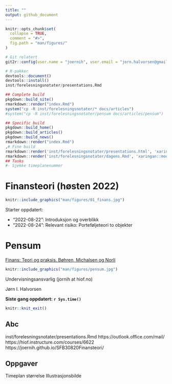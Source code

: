 ```yaml
---
title: ""
output: github_document
---
```


<!-- README.md is generated from README.Rmd. Please edit that file -->

```r
knitr::opts_chunk$set(
  collapse = TRUE,
  comment = "#>",
  fig.path = "man/figures/"
)
```

```r
# Git relatert
git2r::config(user.name = "joernih", user.email = "jorn.halvorsen@gmail.com")
```

```r
# R-pakker
devtools::document()
devtools::install()
inst/forelesningsnotater/presentations.Rmd
```

```r
## Complete build
pkgdown::build_site() 
rmarkdown::render("index.Rmd")
system("cp -R inst/forelesningsnotater/* docs/articles")
#system("cp -R inst/forelesningsnotater/pensum docs/articles/pensum")

## Specific build
pkgdown::build_home()
pkgdown::build_articles()
pkgdown::build_news()
rmarkdown::render("index.Rmd")
,# Fine build
rmarkdown::render('inst/forelesningsnotater/presentations.html', 'xaringan::moon_reader')
rmarkdown::render('inst/forelesningsnotater/dagens.Rmd', 'xaringan::moon_reader')
## Tasks
#- Sjekke timeplanenummer
```

# Finansteori (høsten 2022)

```r
knitr::include_graphics("man/figures/01_finans.jpg")
```

Starter oppdatert:

- "2022-08-22": Introduksjon og overblikk 
- "2022-08-24": Relevant risiko: Porteføljeteori to objekter 

# Pensum 
[Finans: Teori og praksis. Bøhren, Michalsen og Norli](https://www.fagbokforlaget.no/Finans-Teori-og-praksis/I9788245022193)

```r
knitr::include_graphics("man/figures/pensum.jpg")
```

Undervisningsansvarlig (jornih at hiof.no)

Jørn I. Halvorsen

**Siste gang oppdatert: `r Sys.time()`**

```r
knitr::knit_exit()
```

## Abc
inst/forelesningsnotater/presentations.Rmd
https://outlook.office.com/mail/
https://hiof.instructure.com/courses/6622
https://joernih.github.io/SFB30820Finansteori/

## Oppgaver
Timeplan størrelse
Illustrasjonsbilde
